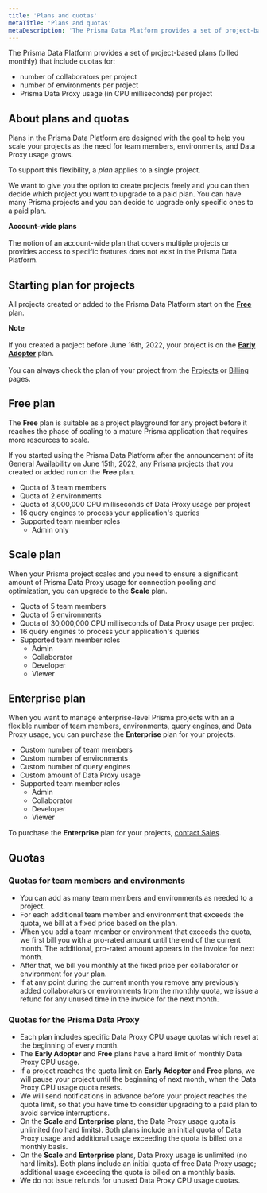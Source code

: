 ```yaml
---
title: 'Plans and quotas'
metaTitle: 'Plans and quotas'
metaDescription: 'The Prisma Data Platform provides a set of project-based plans (billed monthly) with quotas for the number of collaborators and environments per project, as well as a quota for the usage of the Prisma Data Proxy (in CPU milliseconds) per project.'
---
```


<TopBlock>

The Prisma Data Platform provides a set of project-based plans (billed monthly) that include quotas for:

- number of collaborators per project
- number of environments per project
- Prisma Data Proxy usage (in CPU milliseconds) per project

</TopBlock>

## About plans and quotas

Plans in the Prisma Data Platform are designed with the goal to help you scale your projects as the need for team members, environments, and Data Proxy usage grows.

To support this flexibility, a _plan_ applies to a single project.

We want to give you the option to create projects freely and you can then decide which project you want to upgrade to a paid plan. You can have many Prisma projects and you can decide to upgrade only specific ones to a paid plan.

<Admonition>

**Account-wide plans**<br /><br />
The notion of an account-wide plan that covers multiple projects or provides access to specific features does not exist in the Prisma Data Platform.<br />

</Admonition>

## Starting plan for projects

All projects created or added to the Prisma Data Platform start on the [**Free**](/concepts/data-platform/billing/plans-and-quotas#strongfreestrong-plan) plan.

<Admonition>

**Note**<br /><br />
If you created a project before June 16th, 2022, your project is on the [**Early Adopter**](/concepts/data-platform/billing/early-adopter-plan) plan.<br /><br />
You can always check the plan of your project from the [Projects](https://cloud.prisma.io/projects) or [Billing](https://cloud.prisma.io/billing) pages.

</Admonition>

## <strong>Free</strong> plan

The **Free** plan is suitable as a project playground for any project before it reaches the phase of scaling to a mature Prisma application that requires more resources to scale.

If you started using the Prisma Data Platform after the announcement of its General Availability on June 15th, 2022, any Prisma projects that you created or added run on the **Free** plan.

- Quota of 3 team members
- Quota of 2 environments
- Quota of 3,000,000 CPU milliseconds of Data Proxy usage per project
- 16 query engines to process your application's queries
- Supported team member roles
  - Admin only

## <strong>Scale</strong> plan

When your Prisma project scales and you need to ensure a significant amount of Prisma Data Proxy usage for connection pooling and optimization, you can upgrade to the **Scale** plan.

- Quota of 5 team members
- Quota of 5 environments
- Quota of 30,000,000 CPU milliseconds of Data Proxy usage per project
- 16 query engines to process your application's queries
- Supported team member roles
  - Admin
  - Collaborator
  - Developer
  - Viewer

## <strong>Enterprise</strong> plan

When you want to manage enterprise-level Prisma projects with an a flexible number of team members, environments, query engines, and Data Proxy usage, you can purchase the **Enterprise** plan for your projects.

- Custom number of team members
- Custom number of environments
- Custom number of query engines
- Custom amount of Data Proxy usage
- Supported team member roles
  - Admin
  - Collaborator
  - Developer
  - Viewer

<Tip>

To purchase the **Enterprise** plan for your projects, [contact Sales](https://prisma103696.typeform.com/to/D91R9T4i?typeform-source=cloud.prisma.io).

</Tip>

## Quotas

### Quotas for team members and environments

- You can add as many team members and environments as needed to a project.
- For each additional team member and environment that exceeds the quota, we bill at a fixed price based on the plan.
- When you add a team member or environment that exceeds the quota, we first bill you with a pro-rated amount until the end of the current month. The additional, pro-rated amount appears in the invoice for next month.
- After that, we bill you monthly at the fixed price per collaborator or environment for your plan.
- If at any point during the current month you remove any previously added collaborators or environments from the monthly quota, we issue a refund for any unused time in the invoice for the next month.

### Quotas for the Prisma Data Proxy

- Each plan includes specific Data Proxy CPU usage quotas which reset at the beginning of every month.
- The **Early Adopter** and **Free** plans have a hard limit of monthly Data Proxy CPU usage.
- If a project reaches the quota limit on **Early Adopter** and **Free** plans, we will pause your project until the beginning of next month, when the Data Proxy CPU usage quota resets.
- We will send notifications in advance before your project reaches the quota limit, so that you have time to consider upgrading to a paid plan to avoid service interruptions.
- On the **Scale** and **Enterprise** plans, the Data Proxy usage quota is unlimited (no hard limits). Both plans include an initial quota of Data Proxy usage and additional usage exceeding the quota is billed on a monthly basis.
- On the **Scale** and **Enterprise** plans, Data Proxy usage is unlimited (no hard limits). Both plans include an initial quota of free Data Proxy usage; additional usage exceeding the quota is billed on a monthly basis.
- We do not issue refunds for unused Data Proxy CPU usage quotas.
